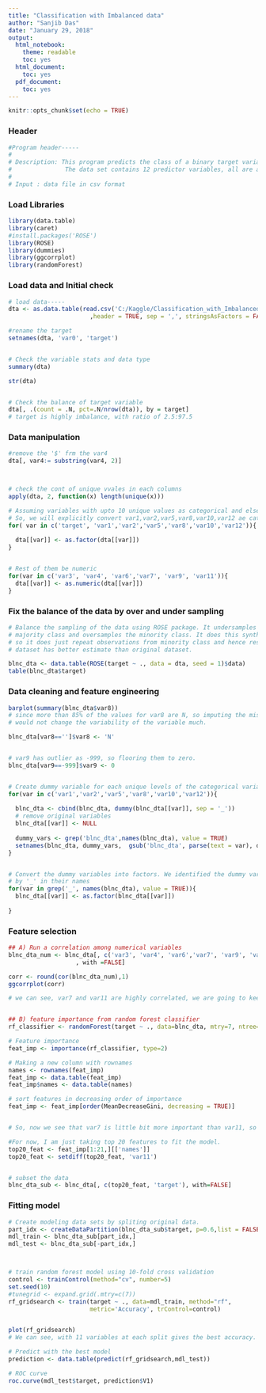 ```yaml
---
title: "Classification with Imbalanced data"
author: "Sanjib Das"
date: "January 29, 2018"
output:
  html_notebook:
    theme: readable
    toc: yes
  html_document:
    toc: yes
  pdf_document:
    toc: yes
---
```


```r
knitr::opts_chunk$set(echo = TRUE)
```


### Header
```r
#Program header-----
#
# Description: This program predicts the class of a binary target variable.
#               The data set contains 12 predictor variables, all are anonymized.
#
# Input : data file in csv format
```


### Load Libraries

```r
library(data.table)
library(caret)
#install.packages('ROSE')
library(ROSE)
library(dummies)
library(ggcorrplot)
library(randomForest)
```



### Load data and Initial check
```r
# load data-----
dta <- as.data.table(read.csv('C:/Kaggle/Classification_with_Imbalanced_data/data.csv'
                       ,header = TRUE, sep = ',', stringsAsFactors = FALSE ))

#rename the target
setnames(dta, 'var0', 'target')


# Check the variable stats and data type
summary(dta)

str(dta)


# Check the balance of target variable
dta[, .(count = .N, pct=.N/nrow(dta)), by = target]
# target is highly imbalance, with ratio of 2.5:97.5

```


### Data manipulation

```r

#remove the '$' frm the var4
dta[, var4:= substring(var4, 2)]



# check the cont of unique vvales in each columns
apply(dta, 2, function(x) length(unique(x)))

# Assuming variables with upto 10 unique values as categorical and else numeric
# So, we will explicitly convert var1,var2,var5,var8,var10,var12 ae categorical.
for( var in c('target', 'var1','var2','var5','var8','var10','var12')){
  
  dta[[var]] <- as.factor(dta[[var]])
}


# Rest of them be numeric
for(var in c('var3', 'var4', 'var6','var7', 'var9', 'var11')){
  dta[[var]] <- as.numeric(dta[[var]])
}


```


### Fix the balance of the data by over and under sampling
```r
# Balance the sampling of the data using ROSE package. It undersamples the 
# majority class and oversamples the minority class. It does this synthetically, 
# so it does just repeat observations from minority class and hence resulting
# dataset has better estimate than original dataset.

blnc_dta <- data.table(ROSE(target ~ ., data = dta, seed = 1)$data)
table(blnc_dta$target)

```


### Data cleaning and feature engineering
```r
barplot(summary(blnc_dta$var8))
# since more than 85% of the values for var8 are N, so imputing the missing to N
# would not change the variability of the variable much.

blnc_dta[var8=='']$var8 <- 'N'


# var9 has outlier as -999, so flooring them to zero.
blnc_dta[var9==-999]$var9 <- 0


# Create dummy variable for each unique levels of the categorical variables
for(var in c('var1','var2','var5','var8','var10','var12')){
  
  blnc_dta <- cbind(blnc_dta, dummy(blnc_dta[[var]], sep = '_'))
  # remove original variables
  blnc_dta[[var]] <- NULL
  
  dummy_vars <- grep('blnc_dta',names(blnc_dta), value = TRUE)
  setnames(blnc_dta, dummy_vars,  gsub('blnc_dta', parse(text = var), dummy_vars))
}


# Convert the dummy variables into factors. We identified the dummy variables
# by '_' in their names
for(var in grep('_', names(blnc_dta), value = TRUE)){
  blnc_dta[[var]] <- as.factor(blnc_dta[[var]])
  
}
```


### Feature selection
```r
## A) Run a correlation among numerical variables
blnc_dta_num <- blnc_dta[, c('var3', 'var4', 'var6','var7', 'var9', 'var11')
                   , with =FALSE]

corr <- round(cor(blnc_dta_num),1)
ggcorrplot(corr)

# we can see, var7 and var11 are highly correlated, we are going to keep either one of them.


## B) feature importance from random forest classifier
rf_classifier <- randomForest(target ~ ., data=blnc_dta, mtry=7, ntree=50, importance=TRUE)

# Feature importance
feat_imp <- importance(rf_classifier, type=2)

# Making a new column with rownames
names <- rownames(feat_imp)
feat_imp <- data.table(feat_imp)
feat_imp$names <- data.table(names)

# sort features in decreasing order of importance
feat_imp <- feat_imp[order(MeanDecreaseGini, decreasing = TRUE)]


# So, now we see that var7 is little bit more important than var11, so we will remove var11.

#For now, I am just taking top 20 features to fit the model.
top20_feat <- feat_imp[1:21,][['names']]
top20_feat <- setdiff(top20_feat, 'var11')


# subset the data
blnc_dta_sub <- blnc_dta[, c(top20_feat, 'target'), with=FALSE]

```



### Fitting model
```r
# Create modeling data sets by spliting original data.
part_idx <- createDataPartition(blnc_dta_sub$target, p=0.6,list = FALSE,times = 1)
mdl_train <- blnc_dta_sub[part_idx,]
mdl_test <- blnc_dta_sub[-part_idx,]



# train random forest model using 10-fold cross validation
control <- trainControl(method="cv", number=5)
set.seed(10)
#tunegrid <- expand.grid(.mtry=c(7))
rf_gridsearch <- train(target ~ ., data=mdl_train, method="rf",
                       metric='Accuracy', trControl=control)


plot(rf_gridsearch)
# We can see, with 11 variables at each split gives the best accuracy.

# Predict with the best model
prediction <- data.table(predict(rf_gridsearch,mdl_test))

# ROC curve
roc.curve(mdl_test$target, prediction$V1)

```


